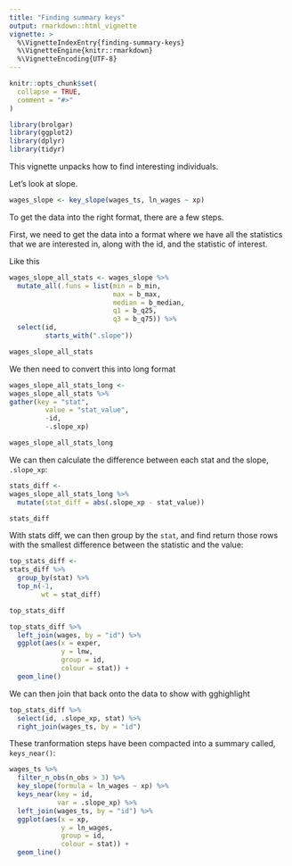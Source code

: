 ```yaml
---
title: "Finding summary keys"
output: rmarkdown::html_vignette
vignette: >
  %\VignetteIndexEntry{finding-summary-keys}
  %\VignetteEngine{knitr::rmarkdown}
  %\VignetteEncoding{UTF-8}
---
```


```r
knitr::opts_chunk$set(
  collapse = TRUE,
  comment = "#>"
)

library(brolgar)
library(ggplot2)
library(dplyr)
library(tidyr)
```

This vignette unpacks how to find interesting individuals.

Let's look at slope.

```r
wages_slope <- key_slope(wages_ts, ln_wages ~ xp)
```

To get the data into the right format, there are a few steps.

First, we need to get the data into a format where we have all the statistics that we are interested in, along with the id, and the statistic of interest.

Like this

```r
wages_slope_all_stats <- wages_slope %>%
  mutate_all(.funs = list(min = b_min,
                          max = b_max,
                          median = b_median,
                          q1 = b_q25,
                          q3 = b_q75)) %>%
  select(id,
         starts_with(".slope"))

wages_slope_all_stats
```

We then need to convert this into long format

```r
wages_slope_all_stats_long <- 
wages_slope_all_stats %>%
gather(key = "stat",
         value = "stat_value",
         -id,
         -.slope_xp)

wages_slope_all_stats_long
```

We can then calculate the difference between each stat and the slope, `.slope_xp`:
```r
stats_diff <- 
wages_slope_all_stats_long %>%
  mutate(stat_diff = abs(.slope_xp - stat_value))

stats_diff
```

With stats diff, we can then group by the `stat`, and find return those rows with the smallest difference between the statistic and the value:

```r
top_stats_diff <- 
stats_diff %>%
  group_by(stat) %>%
  top_n(-1,
        wt = stat_diff)

top_stats_diff
```

```r
top_stats_diff %>%
  left_join(wages, by = "id") %>%
  ggplot(aes(x = exper,
             y = lnw,
             group = id,
             colour = stat)) + 
  geom_line()
```


We can then join that back onto the data to show with gghighlight

```r
top_stats_diff %>%
  select(id, .slope_xp, stat) %>%
  right_join(wages_ts, by = "id")
```

These tranformation steps have been compacted into a summary called, `keys_near()`:

```r
wages_ts %>%
  filter_n_obs(n_obs > 3) %>%
  key_slope(formula = ln_wages ~ xp) %>%
  keys_near(key = id,
            var = .slope_xp) %>%
  left_join(wages_ts, by = "id") %>%
  ggplot(aes(x = xp,
             y = ln_wages,
             group = id,
             colour = stat)) + 
  geom_line()
```
